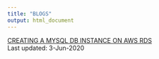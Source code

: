 ```yaml
---
title: "BLOGS"
output: html_document
---
```


[CREATING A MYSQL DB INSTANCE ON AWS RDS](2020-06-03_mysql_aws_rds.html)  
Last updated: 3-Jun-2020